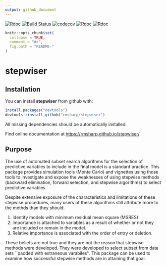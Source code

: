 ```yaml
---
output: github_document
---
```

[![Rdoc](http://www.rdocumentation.org/badges/version/roxygen2)](http://www.rdocumentation.org/packages/roxygen2)
[![Build Status](https://travis-ci.org/rmsharp/stepwiser.svg?branch=master)](https://travis-ci.org/rmsharp/stepwiser)
[![codecov](https://codecov.io/gh/rmsharp/stepwiser/branch/master/graph/badge.svg)](https://codecov.io/gh/rmsharp/stepwiser)
[![Rdoc](http://www.rdocumentation.org/badges/version/RDocumentation)](http://www.rdocumentation.org/packages/RDocumentation)
[![Rdoc](http://www.rdocumentation.org/badges/version/stepwiser)](http://www.rdocumentation.org/packages/gh/rmsharp/stepwiser)
<!-- README.md is generated from README.Rmd. Please edit that file -->

```r
knitr::opts_chunk$set(
  collapse = TRUE,
  comment = "#>",
  fig.path = "README-"
)
```

# stepwiser
## Installation

You can install **stepwiser** from github with:

```r
install.packages("devtools")
devtools::install_github("rmsharp/stepwiser")

```

All missing dependencies should be automatically installed.


Find online documentation at [https://rmsharp.github.io/stepwiser/](https://rmsharp.github.io/stepwiser/).

## Purpose

The use of automated subset search algorithms for the selection of predictive variables to include in the final model is a standard practice.
This package provides simulation tools (Monte Carlo) and vignettes using those tools to investigate and 
expose the weaknesses of using stepwise methods (backward elimination, forward
selection, and stepwise algorithms) to select predictive variables.

Despite extensive exposure of the characteristics and limitations of these stepwise
procedures, many users of these algorithms still attribute more to the methds than they should.

1.  Identify models with minimum residual mean square (MSRES)
2.  Importance is attached to variables as a result of whether or not they are included or remain in the model. 
3.  Relative importance is associated with the order of entry or deletion.

These beliefs are not true and they are not the reason that stepwise methods were developed. They were developed to select subset from data sets ``padded with extraneous varabiles''.
This package can be used to examine how successful stepwise methods are in attaining that goal.


